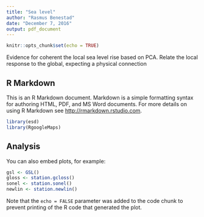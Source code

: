 ```yaml
---
title: "Sea level"
author: "Rasmus Benestad"
date: "December 7, 2016"
output: pdf_document
---
```


```r
knitr::opts_chunk$set(echo = TRUE)
```

Evidence for coherent the local sea level rise based on PCA. Relate the local response to the global, expecting a physical connection 

## R Markdown

This is an R Markdown document. Markdown is a simple formatting syntax for authoring HTML, PDF, and MS Word documents. For more details on using R Markdown see <http://rmarkdown.rstudio.com>.



```r
library(esd)
library(RgoogleMaps)
```

## Analysis

You can also embed plots, for example:

```r
gsl <- GSL()
gloss <- station.gcloss()
sonel <- station.sonel()
newlin <- station.newlin()
```

Note that the `echo = FALSE` parameter was added to the code chunk to prevent printing of the R code that generated the plot.
